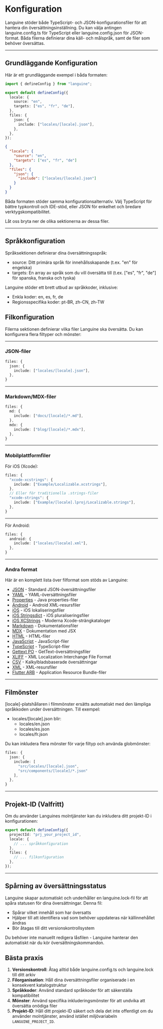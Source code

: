 # Konfiguration

Languine stöder både TypeScript- och JSON-konfigurationsfiler för att hantera din översättningsinställning. Du kan välja antingen languine.config.ts för TypeScript eller languine.config.json för JSON-format. Båda filerna definierar dina käll- och målspråk, samt de filer som behöver översättas.

---

## Grundläggande Konfiguration

Här är ett grundläggande exempel i båda formaten:

```typescript title="languine.config.ts"
import { defineConfig } from "languine";

export default defineConfig({
  locale: {
    source: "en",
    targets: ["es", "fr", "de"],
  },
  files: {
    json: {
      include: ["locales/[locale].json"],
    },
  },
});
```

```json title="languine.config.json"
{
  "locale": {
    "source": "en",
    "targets": ["es", "fr", "de"]
  },
  "files": {
    "json": {
      "include": ["locales/[locale].json"]
    }
  }
}
```

Båda formaten stöder samma konfigurationsalternativ. Välj TypeScript för bättre typkontroll och IDE-stöd, eller JSON för enkelhet och bredare verktygskompatibilitet.

Låt oss bryta ner de olika sektionerna av dessa filer.

---

## Språkkonfiguration

Språksektionen definierar dina översättningsspråk:

- source: Ditt primära språk för innehållsskapande (t.ex. "en" för engelska)
- targets: En array av språk som du vill översätta till (t.ex. ["es", "fr", "de"] för spanska, franska och tyska)

Languine stöder ett brett utbud av språkkoder, inklusive:
- Enkla koder: en, es, fr, de
- Regionsspecifika koder: pt-BR, zh-CN, zh-TW

## Filkonfiguration

Filerna sektionen definierar vilka filer Languine ska översätta. Du kan konfigurera flera filtyper och mönster:

---

### JSON-filer
```typescript
files: {
  json: {
    include: ["locales/[locale].json"],
  },
}
```

---

### Markdown/MDX-filer
```typescript
files: {
  md: {
    include: ["docs/[locale]/*.md"],
  },
  mdx: {
    include: ["blog/[locale]/*.mdx"],
  },
}
```

---

### Mobilplattformfiler

För iOS (Xcode):
```typescript
files: {
  "xcode-xcstrings": {
    include: ["Example/Localizable.xcstrings"],
  },
  // Eller för traditionella .strings-filer
  "xcode-strings": {
    include: ["Example/[locale].lproj/Localizable.strings"],
  },
}
```

---

För Android:
```typescript
files: {
  android: {
    include: ["locales/[locale].xml"],
  },
}
```

---

### Andra format

Här är en komplett lista över filformat som stöds av Languine:

- [JSON](/docs/json) - Standard JSON-översättningsfiler
- [YAML](/docs/yaml) - YAML-översättningsfiler
- [Properties](/docs/properties) - Java properties-filer
- [Android](/docs/android) - Android XML-resursfiler
- [iOS](/docs/ios) - iOS lokaliseringsfiler
- [iOS Stringsdict](/docs/xcode-stringsdict) - iOS pluraliseringsfiler
- [iOS XCStrings](/docs/xcode-xcstrings) - Moderna Xcode-strängkataloger
- [Markdown](/docs/md) - Dokumentationsfiler
- [MDX](/docs/mdx) - Dokumentation med JSX
- [HTML](/docs/html) - HTML-filer
- [JavaScript](/docs/js) - JavaScript-filer
- [TypeScript](/docs/ts) - TypeScript-filer
- [Gettext PO](/docs/po) - GetText-översättningsfiler
- [XLIFF](/docs/xliff) - XML Localization Interchange File Format
- [CSV](/docs/csv) - Kalkylbladsbaserade översättningar
- [XML](/docs/xml) - XML-resursfiler
- [Flutter ARB](/docs/arb) - Application Resource Bundle-filer

---

## Filmönster

[locale]-platshållaren i filmmönster ersätts automatiskt med den lämpliga språkkoden under översättningen. Till exempel:

- locales/[locale].json blir:
  - locales/en.json
  - locales/es.json
  - locales/fr.json

Du kan inkludera flera mönster för varje filtyp och använda globmönster:
```typescript
files: {
  json: {
    include: [
      "src/locales/[locale].json",
      "src/components/[locale]/*.json"
    ],
  },
}
```

---

## Projekt-ID (Valfritt)

Om du använder Languines molntjänster kan du inkludera ditt projekt-ID i konfigurationen:

```typescript
export default defineConfig({
  projectId: "prj_your_project_id",
  locale: {
    // ... språkkonfiguration
  },
  files: {
    // ... filkonfiguration
  },
});
```

---

## Spårning av översättningsstatus

Languine skapar automatiskt och underhåller en languine.lock-fil för att spåra statusen för dina översättningar. Denna fil:

- Spårar vilket innehåll som har översatts
- Hjälper till att identifiera vad som behöver uppdateras när källinnehållet ändras
- Bör åtagas till ditt versionskontrollsystem

Du behöver inte manuellt redigera låsfilen - Languine hanterar den automatiskt när du kör översättningskommandon.

## Bästa praxis

1. **Versionskontroll**: Åtag alltid både languine.config.ts och languine.lock till ditt arkiv
2. **Filorganisation**: Håll dina översättningsfiler organiserade i en konsekvent katalogstruktur
3. **Språkkoder**: Använd standard språkkoder för att säkerställa kompatibilitet
4. **Mönster**: Använd specifika inkluderingsmönster för att undvika att översätta onödiga filer
5. **Projekt-ID**: Håll ditt projekt-ID säkert och dela det inte offentligt om du använder molntjänster, använd istället miljövariabeln `LANGUINE_PROJECT_ID`.